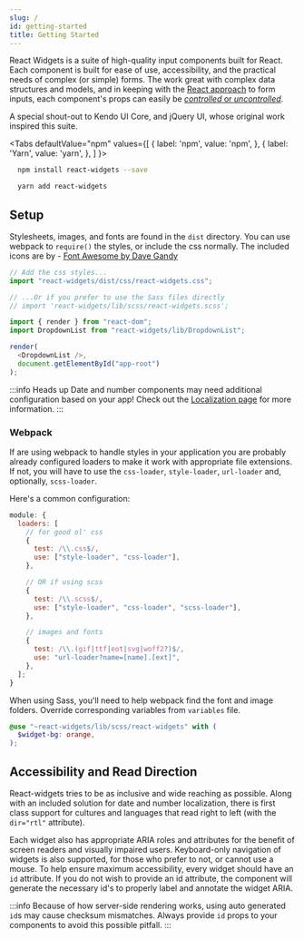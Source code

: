 ```yaml
---
slug: /
id: getting-started
title: Getting Started
---
```



React Widgets is a suite of high-quality input components built for React. Each component is built for ease of use,
accessibility, and the practical needs of complex (or simple) forms. The work great with complex data
structures and models, and in keeping with the [React approach](http://facebook.github.io/react/docs/forms.html#controlled-components) to form inputs,
each component's props can easily be [_controlled_ or _uncontrolled_](../docs/controllables).

A special shout-out to Kendo UI Core, and jQuery UI, whose original work inspired this suite.

<Tabs
  defaultValue="npm"
  values={[
    { label: 'npm', value: 'npm', },
    { label: 'Yarn', value: 'yarn', },
  ]
}>
<TabItem value="npm">

```sh
  npm install react-widgets --save
```

</TabItem>
<TabItem value="yarn">

```sh
  yarn add react-widgets
```

</TabItem>
</Tabs>

## Setup

Stylesheets, images, and fonts are found in the `dist` directory. You can use webpack to `require()` the styles,
or include the css normally. The included icons are by - [Font Awesome by Dave Gandy](http://fontawesome.io)

```js
// Add the css styles...
import "react-widgets/dist/css/react-widgets.css";

// ...Or if you prefer to use the Sass files directly
// import 'react-widgets/lib/scss/react-widgets.scss';

import { render } from "react-dom";
import DropdownList from "react-widgets/lib/DropdownList";

render(
  <DropdownList />,
  document.getElementById("app-root")
);
```

:::info Heads up
Date and number components may need additional configuration based on your app!
Check out the [Localization page](../docs/localization) for more information.
:::

### Webpack

If are using webpack to handle styles in your application you are probably already configured
loaders to make it work with appropriate file extensions. If not, you will have to use
the `css-loader`, `style-loader`, `url-loader` and, optionally, `scss-loader`.

Here's a common configuration:

```js
module: {
  loaders: [
    // for good ol' css
    {
      test: /\\.css$/,
      use: ["style-loader", "css-loader"],
    },

    // OR if using scss
    {
      test: /\\.scss$/,
      use: ["style-loader", "css-loader", "scss-loader"],
    },

    // images and fonts
    {
      test: /\\.(gif|ttf|eot|svg|woff2?)$/,
      use: "url-loader?name=[name].[ext]",
    },
  ];
}
```

When using Sass, you'll need to help webpack find the font and image folders.
Override corresponding variables from `variables` file.

```scss
@use "~react-widgets/lib/scss/react-widgets" with (
  $widget-bg: orange,
);
```

## Accessibility and Read Direction

React-widgets tries to be as inclusive and wide reaching as possible. Along with an included solution for
date and number localization, there is first class support for cultures and languages that read
right to left (with the `dir="rtl"` attribute).

Each widget also has appropriate ARIA roles and attributes for the benefit of screen readers and visually
impaired users. Keyboard-only navigation of widgets is also supported, for those who prefer to not,
or cannot use a mouse. To help ensure maximum accessibility, every widget should have
an `id` attribute. If you do not wish to provide an id attribute, the component will generate
the necessary id's to properly label and annotate the widget ARIA.

:::info
Because of how server-side rendering works, using auto generated `id`s may
cause checksum mismatches. Always provide `id` props to your components to avoid this possible pitfall.
:::
